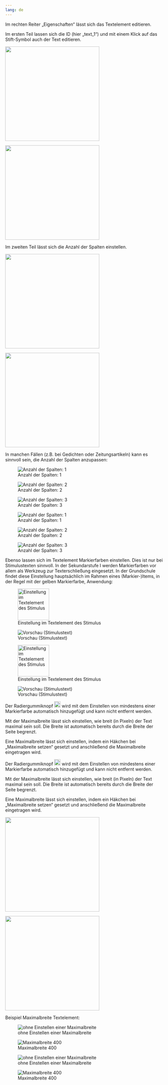 ```yaml
---
lang: de
---
```


Im rechten Reiter „Eigenschaften“ lässt sich das Textelement editieren. 

Im ersten Teil lassen sich die ID (hier „text_1“) und mit einem Klick auf das Stift-Symbol auch der Text editieren. 

:::{.content-hidden unless-meta="ist-text"}
![](../../Glossar/Markieren_Editieren_eins.png){width=300}
:::
:::{.content-hidden when-meta="ist-text"}
![](../Glossar/Markieren_Editieren_eins.png){width=300}
:::

Im zweiten Teil lässt sich die Anzahl der Spalten einstellen.

:::{.content-hidden unless-meta="ist-text"}
![](../../Glossar/Markieren_Editieren_zwei.png){width=300}
:::
:::{.content-hidden when-meta="ist-text"}
![](../Glossar/Markieren_Editieren_zwei.png){width=300}
:::

In manchen Fällen (z.B. bei Gedichten oder Zeitungsartikeln) kann es sinnvoll sein, die Anzahl der Spalten anzupassen: 

:::{.content-hidden unless-meta="ist-text"}
::: {layout-ncol=3}
![Anzahl der Spalten: 1](../../Glossar/Markieren_Spalten_eins.png)

![Anzahl der Spalten: 2](../../Glossar/Markieren_Spalten_zwei.png)

![Anzahl der Spalten: 3](../../Glossar/Markieren_Spalten_drei.png)
:::
:::

::: {.content-hidden when-meta="ist-text"}
::: {layout-ncol=3} 
![Anzahl der Spalten: 1](../Glossar/Markieren_Spalten_eins.png)

![Anzahl der Spalten: 2](../Glossar/Markieren_Spalten_zwei.png)

![Anzahl der Spalten: 3](../Glossar/Markieren_Spalten_drei.png)
:::
:::

Ebenso lassen sich im Textelement Markierfarben einstellen. Dies ist nur bei Stimulustexten sinnvoll. In der Sekundarstufe I werden Markierfarben vor allem als Werkzeug zur Texterschließung eingesetzt. In der Grundschule findet diese Einstellung hauptsächlich im Rahmen eines (Markier-)Items, in der Regel mit der gelben Markierfarbe, Anwendung:

::: {.content-hidden unless-meta="ist-text"}
::: {layout-ncol=2} 
![Einstellung im Textelement des Stimulus](../Glossar/Markieren_erlauben.png){width=100}

![Vorschau (Stimulustext)](../Glossar/Markieren_Vorschau_ST.png)
:::
:::

::: {.content-hidden when-meta="ist-text"}
::: {layout-ncol=2} 
![Einstellung im Textelement des Stimulus](../Glossar/Markieren_erlauben.png){width=100}

![Vorschau (Stimulustext)](../Glossar/Markieren_Vorschau_ST.png)
:::
:::

:::{.content-hidden unless-meta="ist-text"}
Der Radiergummiknopf ![](../../Glossar/Markieren_Radiergummiknopf.png){width=20} wird mit dem Einstellen von mindestens einer Markierfarbe automatisch hinzugefügt und kann nicht entfernt werden. 

Mit der Maximalbreite lässt sich einstellen, wie breit (in Pixeln) der Text maximal sein soll. Die Breite ist automatisch bereits durch die Breite der Seite begrenzt. 

Eine Maximalbreite lässt sich einstellen, indem ein Häkchen bei „Maximalbreite setzen“ gesetzt und anschließend die Maximalbreite eingetragen wird.
:::

:::{.content-hidden unless-meta="ist-text"}
Der Radiergummiknopf ![](../Glossar/Markieren_Radiergummiknopf.png){width=20} wird mit dem Einstellen von mindestens einer Markierfarbe automatisch hinzugefügt und kann nicht entfernt werden. 

Mit der Maximalbreite lässt sich einstellen, wie breit (in Pixeln) der Text maximal sein soll. Die Breite ist automatisch bereits durch die Breite der Seite begrenzt. 

Eine Maximalbreite lässt sich einstellen, indem ein Häkchen bei „Maximalbreite setzen“ gesetzt und anschließend die Maximalbreite eingetragen wird.
:::

:::{.content-hidden unless-meta="ist-text"}
![](../../Glossar/Markieren_Maximalbreite.png){width=300}
:::
:::{.content-hidden when-meta="ist-text"}
![](../Glossar/Markieren_Maximalbreite.png){width=300}
:::

Beispiel Maximalbreite Textelement:

::: {.content-hidden unless-meta="ist-text"}
::: {layout-ncol=2}
![ohne Einstellen einer Maximalbreite](../../Glossar/Markieren_Maximalbreite_eins.png)

![Maximalbreite 400](../../Glossar/Markieren_Maximalbreite_zwei.png)
:::
:::

::: {.content-hidden when-meta="ist-text"}
::: {layout-ncol=2}
![ohne Einstellen einer Maximalbreite](../Glossar/Markieren_Maximalbreite_eins.png)

![Maximalbreite 400](../Glossar/Markieren_Maximalbreite_zwei.png)
:::
:::